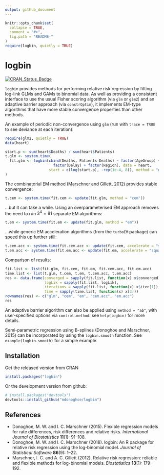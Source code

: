 ```yaml
---
output: github_document
---
```


<!-- README.md is generated from README.Rmd. Please edit that file -->

```r
knitr::opts_chunk$set(
  collapse = TRUE,
  comment = "#>",
  fig.path = "README-"
)
require(logbin, quietly = TRUE)
```

# logbin

[![CRAN_Status_Badge](https://www.r-pkg.org/badges/version/logbin)](https://cran.r-project.org/package=logbin)

`logbin` provides methods for performing relative risk regression by fitting log-link GLMs and GAMs to binomial data. As well as providing a consistent interface to use the usual Fisher scoring algorithm (via `glm` or `glm2`) and an adaptive barrier approach (via `constrOptim`), it implements EM-type algorithms that have more stable convergence properties than other methods.

An example of periodic non-convergence using `glm` (run with `trace = TRUE` to see deviance at each iteration):

```r
require(glm2, quietly = TRUE)
data(heart)

start.p <- sum(heart$Deaths) / sum(heart$Patients)
t.glm <- system.time(
  fit.glm <- logbin(cbind(Deaths, Patients-Deaths) ~ factor(AgeGroup) + factor(Severity) + 
                      factor(Delay) + factor(Region), data = heart,
                    start = c(log(start.p), -rep(1e-4, 8)), method = "glm", maxit = 10000)
)
```

The combinatorial EM method (Marschner and Gillett, 2012) provides stable convergence:
```r
t.cem <- system.time(fit.cem <- update(fit.glm, method = "cem"))
```

...but it can take a while. Using an overparameterised EM approach removes the need to run $3^4 = 81$ separate EM algorithms:
```r
t.em <- system.time(fit.em <- update(fit.glm, method = "em"))
```

...while generic EM acceleration algorithms (from the `turboEM` package) can speed this up further still:
```r
t.cem.acc <- system.time(fit.cem.acc <- update(fit.cem, accelerate = "squarem"))
t.em.acc <- system.time(fit.em.acc <- update(fit.em, accelerate = "squarem"))
```

Comparison of results:
```r
fit.list <- list(fit.glm, fit.cem, fit.em, fit.cem.acc, fit.em.acc)
time.list <- list(t.glm, t.cem, t.em, t.cem.acc, t.em.acc)
res <- data.frame(converged = sapply(fit.list, function(x) x$converged),
                  logLik = sapply(fit.list, logLik),
                  iterations = sapply(fit.list, function(x) x$iter[1]),
                  time = sapply(time.list, function(x) x[3]))
rownames(res) <- c("glm", "cem", "em", "cem.acc", "em.acc")
res
```

An adaptive barrier algorithm can also be applied using `method = "ab"`, with user-specified options via `control.method`: see `help(logbin)` for more details.

Semi-parametric regression using B-splines (Donoghoe and Marschner, 2015) can be incorporated by using the `logbin.smooth` function. See `example(logbin.smooth)` for a simple example.

## Installation

Get the released version from CRAN:

```r
install.packages("logbin")
```

Or the development version from github:

```r
# install.packages("devtools")
devtools::install_github("mdonoghoe/logbin")
```

## References
* Donoghoe, M. W. and I. C. Marschner (2015). Flexible regression models for rate differences, risk differences and relative risks. _International Journal of Biostatistics_ __11__(1): 91--108.
* Donoghoe, M. W. and I. C. Marschner (2018). logbin: An R package for relative risk regression using the log-binomial model. _Journal of Statistical Software_ __86__(9): 1--22.
* Marschner, I. C. and A. C. Gillett (2012). Relative risk regression: reliable and flexible methods for log-binomial models. _Biostatistics_ __13__(1): 179--192.